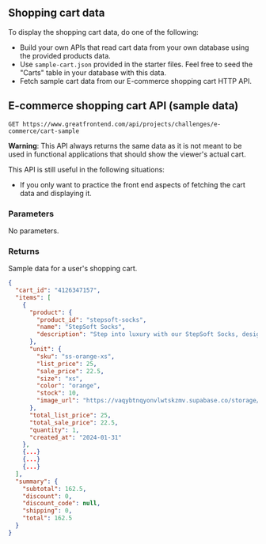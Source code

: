 ## Shopping cart data

To display the shopping cart data, do one of the following:

- Build your own APIs that read cart data from your own database using the provided products data.
- Use `sample-cart.json` provided in the starter files. Feel free to seed the "Carts" table in your database with this data.
- Fetch sample cart data from our E-commerce shopping cart HTTP API.

## E-commerce shopping cart API (sample data)

```
GET https://www.greatfrontend.com/api/projects/challenges/e-commerce/cart-sample
```

**Warning**: This API always returns the same data as it is not meant to be used in functional applications that should show the viewer's actual cart.

This API is still useful in the following situations:

- If you only want to practice the front end aspects of fetching the cart data and displaying it.

### Parameters

No parameters.

### Returns

Sample data for a user's shopping cart.

```json
{
  "cart_id": "4126347157",
  "items": [
    {
      "product": {
        "product_id": "stepsoft-socks",
        "name": "StepSoft Socks",
        "description": "Step into luxury with our StepSoft Socks, designed to pamper your feet with every step. Their cloud-like cushioning is like a spa for your soles."
      },
      "unit": {
        "sku": "ss-orange-xs",
        "list_price": 25,
        "sale_price": 22.5,
        "size": "xs",
        "color": "orange",
        "stock": 10,
        "image_url": "https://vaqybtnqyonvlwtskzmv.supabase.co/storage/v1/object/public/e-commerce-track-images/stepsoft-socks/stepsoft-socks-1.jpg"
      },
      "total_list_price": 25,
      "total_sale_price": 22.5,
      "quantity": 1,
      "created_at": "2024-01-31"
    },
    {...}
    {...}
    {...}
  ],
  "summary": {
    "subtotal": 162.5,
    "discount": 0,
    "discount_code": null,
    "shipping": 0,
    "total": 162.5
  }
}
```
